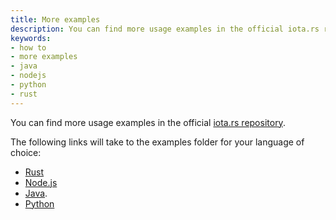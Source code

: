 ```yaml
---
title: More examples
description: You can find more usage examples in the official iota.rs repository.
keywords:
- how to
- more examples
- java
- nodejs
- python
- rust
---
```


You can find more usage examples in the official [iota.rs repository](https://github.com/iotaledger/iota.rs/tree/develop/).

The following links will take to the examples folder for your language of choice:

* [Rust](https://github.com/iotaledger/iota.rs/tree/develop/examples)
* [Node.js](https://github.com/iotaledger/iota.rs/tree/develop/client/bindings/nodejs/examples)
* [Java](https://github.com/iotaledger/iota.rs/tree/develop/client/bindings/java/iota-client-java/examples).
* [Python](https://github.com/iotaledger/iota.rs/blob/develop/client/bindings/python/examples)
